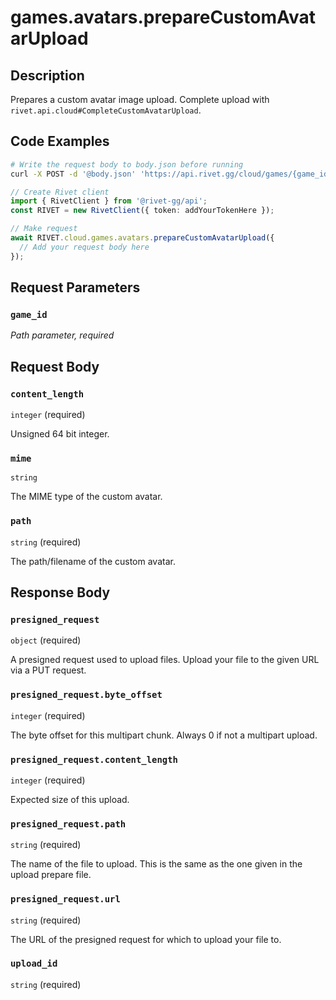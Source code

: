 

# games.avatars.prepareCustomAvatarUpload

## Description

Prepares a custom avatar image upload.
Complete upload with `rivet.api.cloud#CompleteCustomAvatarUpload`.


## Code Examples

<CodeGroup title='Request' tag='POST' label='https://api.rivet.gg/cloud/games/{game_id}/prepare'>

```bash {{ title: 'cURL' }}
# Write the request body to body.json before running
curl -X POST -d '@body.json' 'https://api.rivet.gg/cloud/games/{game_id}/prepare'
```

```ts
// Create Rivet client
import { RivetClient } from '@rivet-gg/api';
const RIVET = new RivetClient({ token: addYourTokenHere });

// Make request
await RIVET.cloud.games.avatars.prepareCustomAvatarUpload({
  // Add your request body here
});
```

</CodeGroup>


## Request Parameters


### `game_id`

_Path parameter, required_





## Request Body

### `content_length`

`integer` (required)

Unsigned 64 bit integer.

### `mime`

`string`

The MIME type of the custom avatar.

### `path`

`string` (required)

The path/filename of the custom avatar.




## Response Body

### `presigned_request`

`object` (required)

A presigned request used to upload files. Upload your file to the given URL via a PUT request.


### `presigned_request.byte_offset`

`integer` (required)

The byte offset for this multipart chunk. Always 0 if not a multipart upload.

### `presigned_request.content_length`

`integer` (required)

Expected size of this upload.

### `presigned_request.path`

`string` (required)

The name of the file to upload.  This is the same as the one given in the upload prepare file.


### `presigned_request.url`

`string` (required)

The URL of the presigned request for which to upload your file to.


### `upload_id`

`string` (required)



